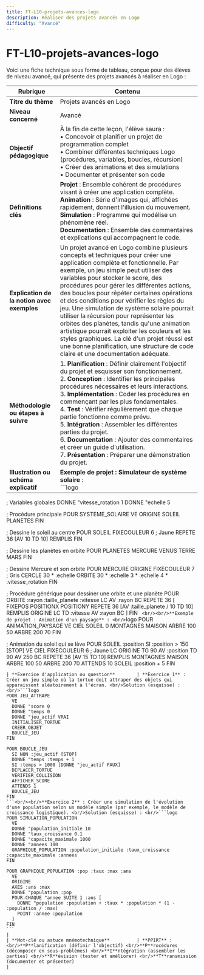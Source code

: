 ```yaml
---
title: FT-L10-projets-avances-logo
description: Réaliser des projets avancés en Logo
difficulty: "Avancé"
---
```


# FT-L10-projets-avances-logo
Voici une fiche technique sous forme de tableau, conçue pour des élèves de niveau avancé, qui présente des projets avancés à réaliser en Logo :

| **Rubrique**                                  | **Contenu**                                                                                                                                                                                                                                                                                                                                                                                                                        |
|-----------------------------------------------|-------------------------------------------------------------------------------------------------------------------------------------------------------------------------------------------------------------------------------------------------------------------------------------------------------------------------------------------------------------------------------------------------------------------------------------|
| **Titre du thème**                            | Projets avancés en Logo                                                                                                                                                                                                                                                                                                                                                                                                         |
| **Niveau concerné**                           | Avancé                                                                                                                                                                                                                                                                                                                                                                                                                                  |
| **Objectif pédagogique**                      | À la fin de cette leçon, l'élève saura : <br/>• Concevoir et planifier un projet de programmation complet <br/>• Combiner différentes techniques Logo (procédures, variables, boucles, récursion) <br/>• Créer des animations et des simulations <br/>• Documenter et présenter son code                                                                                                                                                                                                                |
| **Définitions clés**                          | **Projet** : Ensemble cohérent de procédures visant à créer une application complète. <br/>**Animation** : Série d'images qui, affichées rapidement, donnent l'illusion du mouvement. <br/>**Simulation** : Programme qui modélise un phénomène réel. <br/>**Documentation** : Ensemble des commentaires et explications qui accompagnent le code.                                                                                                                                                                                          |
| **Explication de la notion avec exemples**    | Un projet avancé en Logo combine plusieurs concepts et techniques pour créer une application complète et fonctionnelle. Par exemple, un jeu simple peut utiliser des variables pour stocker le score, des procédures pour gérer les différentes actions, des boucles pour répéter certaines opérations et des conditions pour vérifier les règles du jeu. Une simulation de système solaire pourrait utiliser la récursion pour représenter les orbites des planètes, tandis qu'une animation artistique pourrait exploiter les couleurs et les styles graphiques. La clé d'un projet réussi est une bonne planification, une structure de code claire et une documentation adéquate.                                                                                                                       |
| **Méthodologie ou étapes à suivre**           | 1. **Planification** : Définir clairement l'objectif du projet et esquisser son fonctionnement.<br/>2. **Conception** : Identifier les principales procédures nécessaires et leurs interactions.<br/>3. **Implémentation** : Coder les procédures en commençant par les plus fondamentales.<br/>4. **Test** : Vérifier régulièrement que chaque partie fonctionne comme prévu.<br/>5. **Intégration** : Assembler les différentes parties du projet.<br/>6. **Documentation** : Ajouter des commentaires et créer un guide d'utilisation.<br/>7. **Présentation** : Préparer une démonstration du projet. |
| **Illustration ou schéma explicatif**         | **Exemple de projet : Simulateur de système solaire** : <br/>```logo
; Variables globales
DONNE "vitesse_rotation 1
DONNE "echelle 5

; Procédure principale
POUR SYSTEME_SOLAIRE
  VE
  ORIGINE
  SOLEIL
  PLANETES
FIN

; Dessine le soleil au centre
POUR SOLEIL
  FIXECOULEUR 6 ; Jaune
  REPETE 36 [AV 10 TD 10]
  REMPLIS
FIN

; Dessine les planètes en orbite
POUR PLANETES
  MERCURE
  VENUS
  TERRE
  MARS
FIN

; Dessine Mercure et son orbite
POUR MERCURE
  ORIGINE
  FIXECOULEUR 7 ; Gris
  CERCLE 30 * :echelle
  ORBITE 30 * :echelle 3 * :echelle 4 * :vitesse_rotation
FIN

; Procédure générique pour dessiner une orbite et une planète
POUR ORBITE :rayon :taille_planete :vitesse
  LC
  AV :rayon
  BC
  REPETE 36 [
    FIXEPOS POSITIONX POSITIONY
    REPETE 36 [AV :taille_planete / 10 TD 10]
    REMPLIS
    ORIGINE
    LC
    TD :vitesse
    AV :rayon
    BC
  ]
FIN
``` <br/><br/>**Exemple de projet : Animation d'un paysage** : <br/>```logo
POUR ANIMATION_PAYSAGE
  VE
  CIEL
  SOLEIL 0
  MONTAGNES
  MAISON
  ARBRE 100 50
  ARBRE 200 70
FIN

; Animation du soleil qui se lève
POUR SOLEIL :position
  SI :position > 150 [STOP]
  VE
  CIEL
  FIXECOULEUR 6 ; Jaune
  LC
  ORIGINE
  TG 90
  AV :position
  TD 90
  AV 250
  BC
  REPETE 36 [AV 15 TD 10]
  REMPLIS
  MONTAGNES
  MAISON
  ARBRE 100 50
  ARBRE 200 70
  ATTENDS 10
  SOLEIL :position + 5
FIN
```                                                                                   |
| **Exercice d'application ou question**        | **Exercice 1** : Créer un jeu simple où la tortue doit attraper des objets qui apparaissent aléatoirement à l'écran. <br/>Solution (esquisse) : <br/>```logo
POUR JEU_ATTRAPE
  VE
  DONNE "score 0
  DONNE "temps 0
  DONNE "jeu_actif VRAI
  INITIALISER_TORTUE
  CREER_OBJET
  BOUCLE_JEU
FIN

POUR BOUCLE_JEU
  SI NON :jeu_actif [STOP]
  DONNE "temps :temps + 1
  SI :temps > 1000 [DONNE "jeu_actif FAUX]
  DEPLACER_TORTUE
  VERIFIER_COLLISION
  AFFICHER_SCORE
  ATTENDS 1
  BOUCLE_JEU
FIN
```<br/><br/>**Exercice 2** : Créer une simulation de l'évolution d'une population selon un modèle simple (par exemple, le modèle de croissance logistique). <br/>Solution (esquisse) : <br/>```logo
POUR SIMULATION_POPULATION
  VE
  DONNE "population_initiale 10
  DONNE "taux_croissance 0.1
  DONNE "capacite_maximale 1000
  DONNE "annees 100
  GRAPHIQUE_POPULATION :population_initiale :taux_croissance :capacite_maximale :annees
FIN

POUR GRAPHIQUE_POPULATION :pop :taux :max :ans
  VE
  ORIGINE
  AXES :ans :max
  DONNE "population :pop
  POUR.CHAQUE "annee SUITE 1 :ans [
    DONNE "population :population + :taux * :population * (1 - :population / :max)
    POINT :annee :population
  ]
FIN
```                                                                                                                    |
| **Mot-clé ou astuce mnémotechnique**          | **PPIRT** : <br/>**P**lanification (définir l'objectif) <br/>**P**rocédures (décomposer en sous-problèmes) <br/>**I**ntégration (assembler les parties) <br/>**R**évision (tester et améliorer) <br/>**T**ransmission (documenter et présenter)                                                                                                                                                                                                                                                                                                                           |